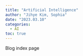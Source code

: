 ```yaml
---
title: "Artificial Intelligence"
author: "Jihye Kim, Sophia"
date: "2023.03.10"
categories: 
  - AI
toc: true
---
```


Blog index page
